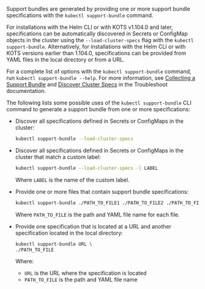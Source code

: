 Support bundles are generated by providing one or more support bundle specifications with the `kubectl support-bundle` command.

For installations with the Helm CLI or with KOTS v1.104.0 and later, specifications can be automatically discovered in Secrets or ConfigMap objects in the cluster using the `--load-cluster-specs` flag with the `kubectl support-bundle`. Alternatively, for installations with the Helm CLI or with KOTS versions earlier than 1.104.0, specifications can be provided from YAML files in the local directory or from a URL.

For a complete list of options with the `kubectl support-bundle` command, run `kubectl support-bundle --help`. For more information, see [Collecting a Support Bundle](https://troubleshoot.sh/docs/support-bundle/collecting/) and [Discover Cluster Specs](https://troubleshoot.sh/docs/support-bundle/discover-cluster-specs/) in the Troubleshoot documentation.

The following lists some possible uses of the `kubectl support-bundle` CLI command to generate a support bundle from one or more specifications:

- Discover all specifications defined in Secrets or ConfigMaps in the cluster:

  ```bash
  kubectl support-bundle --load-cluster-specs
  ```

- Discover all specifications defined in Secrets or ConfigMaps in the cluster that match a custom label:

  ```bash
  kubectl support-bundle --load-cluster-specs -l LABEL
  ```

  Where `LABEL` is the name of the custom label.

- Provide one or more files that contain support bundle specifications:

  ```bash
  kubectl support-bundle ./PATH_TO_FILE1 ./PATH_TO_FILE2 ./PATH_TO_FILE3
  ```

  Where `PATH_TO_FILE` is the path and YAML file name for each file.

- Provide one specification that is located at a URL and another specification located in the local directory:

  ```bash
  kubectl support-bundle URL \
  ./PATH_TO_FILE 
  ```
  
  Where:

  - `URL` is the URL where the specification is located
  - `PATH_TO_FILE` is the path and YAML file name